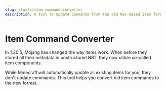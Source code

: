 ```yaml
---
slug: /tools/item-command-converter
description: A tool to update commands from the old NBT-based item format to item components.
---
```


# Item Command Converter

In 1.20.5, Mojang has changed the way items work. When before they stored all their metadata in
unstructured NBT, they now utilize so-called item components.


While Minecraft will automatically update all existing items for you, they don't update commands.
This tool helps you convert old item commands to the new format.

<ItemCommandConverter />
